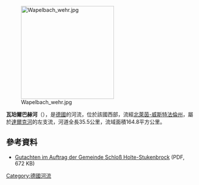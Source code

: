 {{Coord|51|54|15|N|8|19|28|E|display=title}}
[[Image:Wapelbach_wehr.jpg|250px]]

'''瓦珀爾巴赫河'''（{{lang-de|Wapelbach}}），是[[德國|德國]]的河流，位於該國西部，流經[[北萊茵-威斯特法倫州|北萊茵-威斯特法倫州]]，屬於[[達爾克河|達爾克河]]的左支流，河道全長35.5公里，流域面積164.8平方公里。

==參考資料==
* [http://www.neuland-westfalen.de/PDF-Dateien/FFH-Gutachten_SHS.pdf Gutachten im Auftrag der Gemeinde Schloß Holte-Stukenbrock] {{Wayback|url=http://www.neuland-westfalen.de/PDF-Dateien/FFH-Gutachten_SHS.pdf |date=20160304194449 }} (PDF, 672 KB)

{{Germany-geo-stub}}
[[Category:德國河流|Category:德國河流]]